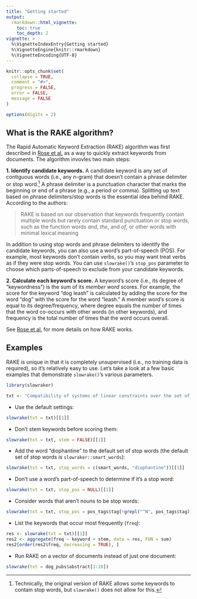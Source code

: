 ---
title: "Getting started"
output:
  rmarkdown::html_vignette:
    toc: true
    toc_depth: 2
vignette: >
  %\VignetteIndexEntry{Getting started}
  %\VignetteEngine{knitr::rmarkdown}
  %\VignetteEncoding{UTF-8}
---

```{r, echo = FALSE, message = FALSE}
knitr::opts_chunk$set(
  collapse = TRUE,
  comment = "#>",
  progress = FALSE,
  error = FALSE, 
  message = FALSE
)

options(digits = 2)
```

## What is the RAKE algorithm?

The Rapid Automatic Keyword Extraction (RAKE) algorithm was first described in [Rose et al.](http://media.wiley.com/product_data/excerpt/22/04707498/0470749822.pdf) as a way to quickly extract keywords from documents. The algorithm invovles two main steps:

**1. Identify candidate keywords.** A candidate keyword is any set of contiguous words (i.e., any n-gram) that doesn't contain a phrase delimiter or stop word.[^1] A phrase delimiter is a punctuation character that marks the beginning or end of a phrase (e.g., a period or comma). Splitting up text based on phrase delimiters/stop words is the essential idea behind RAKE. According to the authors:

> RAKE is based on our observation that keywords frequently contain multiple words but rarely contain standard punctuation or stop words, such as the function words *and*, *the*, and *of*, or other words with minimal lexical meaning

In addition to using stop words and phrase delimiters to identify the candidate keywords, you can also use a word's part-of-speech (POS). For example, most keywords don't contain verbs, so you may want treat verbs as if they were stop words. You can use `slowrake()`'s `stop_pos` parameter to choose which parts-of-speech to exclude from your candidate keywords.

**2. Calculate each keyword's score.** A keyword's score (i.e., its degree of "keywordness") is the sum of its *member word* scores. For example, the score for the keyword "dog leash" is calculated by adding the score for the word "dog" with the score for the word "leash." A member word's score is equal to its degree/frequency, where degree equals the number of times that the word co-occurs with other words (in other keywords), and frequency is the total number of times that the word occurs overall.

See [Rose et al.](http://media.wiley.com/product_data/excerpt/22/04707498/0470749822.pdf) for more details on how RAKE works. 

## Examples

RAKE is unique in that it is completely unsupervised (i.e., no training data is required), so it's relatively easy to use. Let's take a look at a few basic examples that demonstrate `slowrake()`'s various parameters.

```{r}
library(slowraker)

txt <- "Compatibility of systems of linear constraints over the set of natural numbers. Criteria of compatibility of a system of linear Diophantine equations, strict inequations, and nonstrict inequations are considered. Upper bounds for components of a minimal set of solutions and algorithms of construction of minimal generating sets of solutions for all types of systems are given. These criteria and the corresponding algorithms for constructing a minimal supporting set of solutions can be used in solving all the considered types of systems and systems of mixed types."
```

* Use the default settings:
```{r}
slowrake(txt = txt)[[1]]
```

* Don't stem keywords before scoring them: 
```{r}
slowrake(txt = txt, stem = FALSE)[[1]]
```

* Add the word "diophantine" to the default set of stop words (the default set of stop words is `slowraker::smart_words`):
```{r}
slowrake(txt = txt, stop_words = c(smart_words, "diophantine"))[[1]]
```

* Don't use a word's part-of-speech to determine if it's a stop word:
```{r}
slowrake(txt = txt, stop_pos = NULL)[[1]]
```

* Consider words that aren't nouns to be stop words:
```{r}
slowrake(txt = txt, stop_pos = pos_tags$tag[!grepl("^N", pos_tags$tag)])[[1]]
```

* List the keywords that occur most frequently (`freq`):
```{r}
res <- slowrake(txt = txt)[[1]]
res2 <- aggregate(freq ~ keyword + stem, data = res, FUN = sum)
res2[order(res2$freq, decreasing = TRUE), ]
```

* Run RAKE on a vector of documents instead of just one document:
```{r}
slowrake(txt = dog_pubs$abstract[1:10])
```
[^1]: Technically, the original version of RAKE allows some keywords to contain stop words, but `slowrake()` does not allow for this.